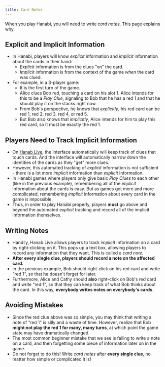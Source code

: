 ```yaml
---
title: Card Notes
---
```



<BeginnersGuideProgress id="card-notes" />

When you play Hanabi, you will need to write _card notes_. This page explains why.

## Explicit and Implicit Information

- In Hanabi, players will know _explicit_ information and _implicit_ information about the cards in their hand:
  - _Explicit_ information is from the clues "on" the card.
  - _Implicit_ information is from the context of the game _when_ the card was clued.
- For example, in a 3-player game:
  - It is the first turn of the game.
  - Alice clues Bob red, touching a card on his slot 1. Alice intends for this to be a _Play Clue_, signaling to Bob that he has a red 1 and that he should play it on the stacks right now.
  - From Bob's perspective, he knows that _explicitly_, his red card can be red 1, red 2, red 3, red 4, or red 5.
  - But Bob also knows that _implicitly_, Alice intends for him to play this red card, so it must be exactly the red 1.

## Players Need to Track Implicit Information

- On [Hanab Live](https://hanab.live/), the interface automatically will keep track of clues that touch cards. And the interface will automatically narrow down the identities of the cards as they "get" more clues.
- However, this automated tracking of _explicit_ information is not sufficient - there is a lot more _implicit_ information than _explicit_ information.
- In Hanabi games where players only give basic _Play Clues_ to each other (like in the previous example), remembering all of the _implicit_ information about the cards is easy. But as games get more and more complicated, remembering _implicit_ information about every card in the game is impossible.
- Thus, in order to play Hanabi properly, players **must** go above and beyond the automated _explicit_ tracking and record all of the implicit information themselves.

## Writing Notes

- Handily, Hanab Live allows players to track _implicit_ information on a card by right-clicking on it. This pops up a text box, allowing players to record any information that they want. This is called a _card note_.
- **After every single clue, players should record a note on the affected card.**
- In the previous example, Bob should right-click on his red card and write "red 1", so that he doesn't forget for later.
- Furthermore, Alice and Cathy should **also** right-click on Bob's red card and write "red 1", so that they can keep track of what Bob thinks about the card. In this way, **everybody writes notes on everybody's cards.**

## Avoiding Mistakes

- Since the red clue above was so simple, you may think that writing a note of "red 1" is silly and a waste of time. However, realize that Bob **might not play the red 1 for many, many turns**, at which point the game state may have dramatically changed.
- The most common beginner mistake that we see is failing to write a note on a card, and then forgetting some piece of information later on in the game.
- Do not forget to do this! Write _card notes_ after **every single clue**, no matter how simple or complicated it is!
